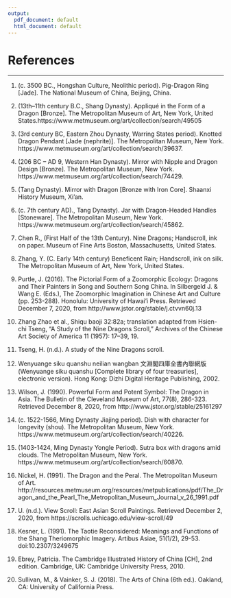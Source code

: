 ```yaml
---
output:
  pdf_document: default
  html_document: default
---
```


# References {-}

---


1. (c. 3500 BC., Hongshan Culture, Neolithic period). Pig-Dragon Ring [Jade]. The National Museum of China, Beijing, China. 

2. (13th–11th century B.C., Shang Dynasty). Appliqué in the Form of a Dragon  [Bronze]. The Metropolitan Museum of Art, New York, United States.https://www.metmuseum.org/art/collection/search/49505 

3. (3rd century BC, Eastern Zhou Dynasty, Warring States period). Knotted Dragon Pendant [Jade (nephrite)]. The Metropolitan Museum, New York. https://www.metmuseum.org/art/collection/search/39637.

4. (206 BC – AD 9, Western Han Dynasty). Mirror
with Nipple and Dragon Design [Bronze]. The Metropolitan Museum, New York. https://www.metmuseum.org/art/collection/search/74429.

5. (Tang Dynasty). Mirror with Dragon [Bronze with Iron Core]. Shaanxi History Museum, Xi’an.

6. (c. 7th century AD)., Tang Dynasty). Jar with Dragon-Headed Handles [Stoneware]. The Metropolitan Museum, New York. https://www.metmuseum.org/art/collection/search/45862.

7. Chen R., (First Half of the 13th Century). Nine Dragons; Handscroll, ink on paper. Museum of Fine Arts Boston, Massachusetts, United States.

8. Zhang, Y. (C. Early 14th century) Beneficent Rain; Handscroll, ink on silk. The Metropolitan Museum of Art, New York, United States.

9. Purtle, J. (2016). The Pictorial Form of a Zoomorphic Ecology: Dragons and Their Painters in Song and Southern Song China. In Silbergeld J. & Wang E. (Eds.), The Zoomorphic Imagination in Chinese Art and Culture (pp. 253-288). Honolulu: University of Hawai'i Press. Retrieved December 7, 2020, from http://www.jstor.org/stable/j.ctvvn60j.13

10. Zhang Zhao et al., Shiqu baoji 32:82a; translation adapted from Hsien-chi Tseng, “A Study of the Nine Dragons Scroll,” Archives of the Chinese Art Society of America 11 (1957): 17–39, 19.

11. Tseng, H. (n.d.). A study of the Nine Dragons scroll.

12. Wenyuange siku quanshu neilian wangban 文淵閣四庫全書內聯網版 (Wenyuange siku quanshu [Complete library of four treasuries], electronic version). Hong Kong: Dizhi Digital Heritage Publishing, 2002.

13. Wilson, J. (1990). Powerful Form and Potent Symbol: The Dragon in Asia. The Bulletin of the Cleveland Museum of Art, 77(8), 286-323. Retrieved December 8, 2020, from http://www.jstor.org/stable/25161297

14. (c. 1522-1566, Ming Dynasty Jiajing period). Dish with character for longevity (shou). The Metropolitan Museum, New York. https://www.metmuseum.org/art/collection/search/40226.

15. (1403-1424, Ming Dynasty Yongle Period). Sutra box with dragons amid clouds. The Metropolitan Museum, New York.
https://www.metmuseum.org/art/collection/search/60870.

16. Nickel, H. (1991). The Dragon and the Peral. The Metropolitan Museum of Art. http://resources.metmuseum.org/resources/metpublications/pdf/The_Dragon_and_the_Pearl_The_Metropolitan_Museum_Journal_v_26_1991.pdf

17. U. (n.d.). View Scroll: East Asian Scroll Paintings. Retrieved December 2, 2020, from https://scrolls.uchicago.edu/view-scroll/49

18. Kesner, L. (1991). The Taotie Reconsidered: Meanings and Functions of the Shang Theriomorphic Imagery. Artibus Asiae, 51(1/2), 29-53. doi:10.2307/3249675

19. Ebrey, Patricia. The Cambridge Illustrated History of China [CH], 2nd edition. Cambridge, UK: Cambridge University Press, 2010.

20. Sullivan, M., & Vainker, S. J. (2018). The Arts of China (6th ed.). Oakland, CA: University of California Press. 




